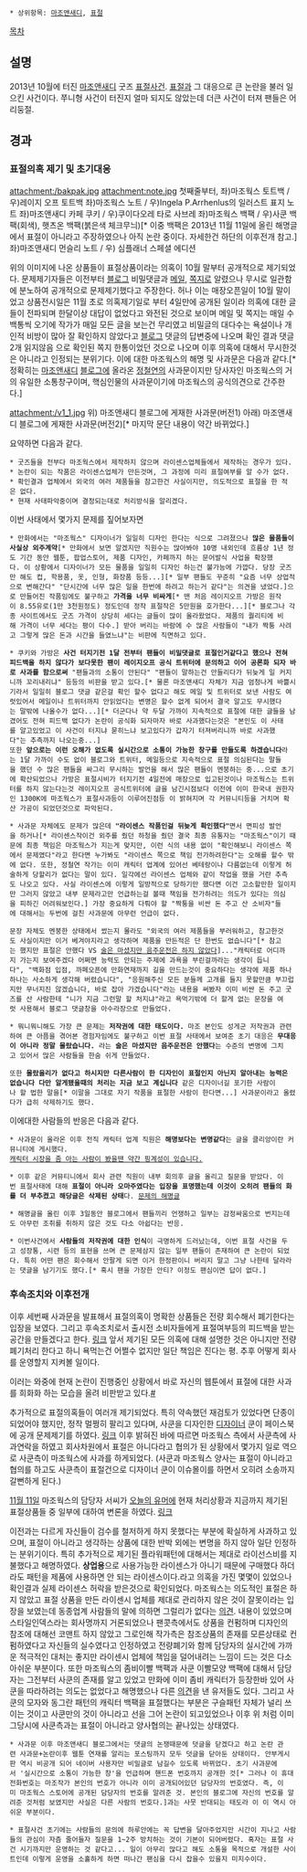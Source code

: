  * 상위항목: [[마조앤새디]], [[표절]]

[[목차]]
== 설명 ==
2013년 10월에 터진 [[마조앤새디]] 굿즈 [[표절]]사건. [[표절]]과 그 대응으로 큰 논란을 불러 일으킨 사건이다. 쭈니형 사건이 터진지 얼마 되지도 않았는데 더큰 사건이 터져 팬들은 어리둥절.

== 경과 ==
=== 표절의혹 제기 및 초기대응 ===
attachment:/bakpak.jpg
attachment:note.jpg
첫째줄부터,
좌)마조웍스 토트백 / 우)레이지 오프 토트백
좌)마조웍스 노트 / 우)Ingela P.Arrhenlus의 일러스트 표지 노트
좌)마조앤새디 카페 쿠키 / 우)쿠이다오레 타로 사브레
좌)마조웍스 백팩 / 우)사쿤 백팩(회색), 햇츠온 백팩(붉은색 체크무늬)[* 이중 백팩은 2013년 11월 11일에 올린 해명글에서 표절이 아니라고 주장하였으나 아직 논란 중이다. 자세한건 하단의 이후전개 참고.]
좌)마조앤새디 먼슬리 노트 / 우) 심플래너 스페셜 에디션

위의 이미지에 나온 상품들이 표절상품이라는 의혹이 10월 말부터 공개적으로 제기되었다. 문제제기자들은 이전부터 [[블로그]] 비밀댓글과 [[메일]], [[쪽지]]로 알렸으나 무시로 일관함에 분노하여 공개적으로 문제제기했다고 주장한다. 허나 이는 매장오픈일이 10월 말이었고 상품전시일은 11월 초로 의혹제기일로 부터 4일만에 공개된 일이라 의혹에 대한 글들이 전파되며 한달이상 대답이 없었다고 와전된 것으로 보이며 메일 및 쪽지는 매일 수백통씩 오기에 작가가 매일 모든 글을 보는건 무리였고 비밀글의 대다수는 욕설이나 개인적 비방이 많아 잘 확인하지 않았다고 [[블로그]] 댓글의 답변중에 나오며 확인 결과 댓글 2개 읽지않음 으로 확인된 쪽지 한통이었던 것으로 나오며 이후 의혹에 대해서 무시한것은 아니라고 인정되는 분위기다. 이에 대한 마조웍스의 해명 및 사과문은 다음과 같다.[* 정확히는 [[마조앤새디]] [[블로그]]에 올라온 [[정철연]]의 사과문이지만 당사자인 마조웍스의 거의 유일한 소통창구이며, 핵심인물의 사과문이기에 마조웍스의 공식의견으로 간주한다.]

attachment:/v1_1.jpg
위) 마조앤새디 블로그에 게재한 사과문(버전1)
아래) 마조앤새디 블로그에 게재한 사과문(버전2)[* 마지막 문단 내용이 약간 바뀌었다.]

요약하면 다음과 같다.
 * 굿즈들을 전부다 마조웍스에서 제작하지 않으며 라이센스업체들에서 제작하는 경우가 있다.
 * 논란이 되는 작품은 라이센스업체가 만든것며, 그 과정에 미리 표절여부를 알 수가 없다.
 * 확인결과 업체에서 외국의 여러 제품들을 참고한건 사실이지만, 의도적으로 표절을 한 적은 없다.
 * 현재 사태파악중이며 결정되는대로 처리방식을 알리겠다.

이번 사태에서 몇가지 문제를 짚어보자면 

 * 만화에서는 "마조웍스" 디자이너가 일일히 디자인 한다는 식으로 그려졌으나 '''많은 물품들이 사실상 외주계약'''[* 만화에서 보면 알겠지만 직원수는 많아봐야 10명 내외인데 흐름상 1년 정도 기간 동안 웹툰, 팝업스토어, 제품 디자인, 카페까지 하는 문어발식 사업을 확장했다. 이 상황에서 디자이너가 모든 물품을 일일히 디자인 하는건 불가능에 가깝다. 당장 굿즈만 해도 컵, 학용품, 옷, 인형, 화장품 등등...][* 일부 팬들도 꾸준히 "요즘 너무 상업적으로 변해간다" "단시간에 너무 많은 일을 한번에 하려고 하는거 같다"는 의견을 냈었다.]으로 만들어진 작품임에도 불구하고 '''가격을 너무 비싸게'''[* 맨 처음 레이지오프 가방은 원작이 8.55유로(1만 3천원정도) 정도인데 정작 표절작은 5만원을 호가한다...][* 블로그나 각종 사이트에서도 굿즈 가격이 상당히 세다는 글들이 많이 올라왔었다. 제품의 퀄리티에 비해 가격이 너무 세다는 평이 다수.] 받아 버리는 바람에 수 많은 사람들이 "내가 짝퉁 사려고 그렇게 많은 돈과 시간을 들였느냐"는 비판에 직면하고 있다.

 * 쿠키와 가방은 '''사건 터지기전 1달 전부터 팬들이 비밀댓글로 표절인거같다고 했으나 전혀 피드백을 하지 않다가 보다못한 팬이 레이지오프 공식 트위터에 문의하고 이어 공론화 되자 바로 사과를 함으로써''' "팬들과의 소통이 안된다" "팬들이 말하는건 안들리다가 뒤늦게 일 커지니까 꼬리내리냐" 등등의 비판을 받고 있다.[* 물론 마조앤새디 자체가 지금 엄청나게 바쁠시기라서 일일히 블로그 댓글 같은걸 확인 할수 없다고 해도 메일 및 트위터로 보낸 사람도 여럿있어서 메일이나 트위터까지 안읽었다는 변명은 할수 없게 되어서 결국 알고도 무시했다는 말밖에 나올수가 없다...][* 더군다나 약 두달 가까이 지속적으로 표절에 대한 글들을 남겼어도 전혀 피드백 없다가 논란이 공식화 되자마자 바로 사과했다는것은 "본인도 이 사태를 알고있었고 이 사건이 터지냐 묻히느냐 보고있다가 갑자기 터져버리니까 바로 사과했다"는 추측까지 나오는중...]
 또한 '''앞으로는 이런 오해가 없도록 실시간으로 소통이 가능한 창구를 만들도록 하겠습니다'''라는 1달 가까이 수도 없이 블로그와 트위터, 메일등으로 지속적으로 표절 의심된다는 말들을 했던 수 많은 팬들을 싸그리 무시하는 발언을 해서 많은 팬들이 멘붕하는 중...으로 초기에 확산되었으나 가방은 표절시비가 터지기전 4일전에 매장으로 입고된것이나 마조웍스는 트위터를 하지 않는다는것 레이지오프 공식트위터에 글을 남긴시점보다 이전에 이미 한국내 권한자인 1300K에 마조웍스가 표절사과등이 이루어진점등 이 밝혀지며 각 커뮤니티등을 거치며 확산 가공이 되었던것으로 파악된다.

 * 사과문 자체에도 문제가 많은데 '''"라이센스 작품인걸 뒤늦게 확인했다"'''면서 면피성 발언을 하거나[* 라이센스작이건 외주를 줬던 하청을 줬던 결국 최종 유통자는 "마조웍스"이기 때문에 최종 책임은 마조웍스가 지는게 맞지만, 이런 식의 내용 없이 "확인해보니 라이센스 쪽에서 문제였다"라고 한다면 누가봐도 "라이센스 쪽으로 책임 전가하려한다"는 오해를 할수 밖에 없다. 또한, 정철연 작가는 이미 캐릭터 업계에 있어선 베테랑이나 다름없는데 이렇게 허술하게 당할리가 없다는 말이 있다. 일각에선 라이센스 업체와 같이 작업을 했을 거란 추측도 나오고 있다. 사실 라이센스에 이렇게 일방적으로 당하기만 했다면 이건 고소할만한 일이지만 그러지 않았고 내부 문제라고만 언급하는걸 볼때 책임을 전가하려는 의도가 있다는 의심을 피하긴 어려워보인다.] 가장 중요하게 다뤄야 할 "짝퉁을 비싼 돈 주고 산 소비자"들에 대해서는 두번에 걸친 사과문에 아무런 언급이 없다.

 문장 자체도 멘붕한 상태에서 썼는지 몰라도 "외국의 여러 제품들을 부러워하고, 참고한것도 사실이지만 이거 베겨야지라고 생각하며 제품을 만든적은 단 한번도 없습니다"[* 참고는 했지만 표절은 안했다 VS [[술은 마셨지만 음주운전은 하지 않았다]]]..."캐릭터로 어디까지 가는지 보여주겠다 어쩌면 능력도 안되는 주제에 과욕을 부린걸까라는 생각이 듭니다", "백화점 입점, 까페오픈에 만화연재까지 길을 만드는것이 중요하다는 생각에 제품 하나하나는 사소하게 생각해 버렸습니다", "응원해주신 모든 분들께 고개를 들지 못할만큼 부끄럽지만 무너지진 않겠습니다, 바로 잡아 가겠습니다"라는 내용을 써봤자 이미 비싼 돈 주고 굿즈를 산 사람한테 "니가 지금 그런말 할 처지냐"라고 욕먹기밖에 더 할게 없는 문장을 여럿 사용해서 블로그 댓글창을 아수라장으로 만들었다.

 * 뭐니뭐니해도 가장 큰 문제는 '''저작권에 대한 태도이다.''' 마조 본인도 성게군 저작권과 관련하여 큰 아픔을 겪어본 경험자임에도 불구하고 이번 표절 사태에서 보여준 초기 대응은 '''무대응이 아니라 정말 몰랐습니다.''' 라는 '''술은 마셨지만 음주운전은 안했다'''는 수준의 변명에 그치고 있어서 많은 사람들을 한숨 쉬게 만들었다.

 또한 '''몰랐을리가 없다고 하시지만 다른사람이 한 디자인이 표절인지 아닌지 알아내는 능력은 없습니다 다만 알게됐을때의 처리는 지금 보고 계십니다''' 같은 디자이너길 포기한 사람이나 할 법한 말을[* 이말을 그대로 자기 작품을 표절한 사람이 한다면...] 사과문이라고 올렸다가 급히 삭제하기도 했다.

이에대한 사람들의 반응은 다음과 같다.

 * 사과문이 올라온 이후 전직 캐릭터 업계 직원은 '''해명보다는 변명같다'''는 글을 클리앙이란 커뮤니티에 게시했다.
 [http://www.clien.net/cs2/bbs/board.php?bo_table=park&wr_id=25090468 캐릭터 시장을 좀 아는 사람이 봤을땐 약간 핑계성이 있습니다.]

 * 이후 같은 커뮤티니에서 회사 관련 직원이 내부 회의후 글을 올리고 질문을 받았다. 이번 표절사태에 대해 '''표절이 아니라 오마주였다는 입장을 표명했는데 이것이 오히려 팬들의 화를 더 부추켰고 해당글은 삭제된 상태'''다. [http://blog.daum.net/gotogoogle/2 문제의 해명글]

 * 해명글을 올린 이후 3일동안 블로그에서 팬들끼리 언쟁하고 일부는 감정싸움으로 번지는데도 아무런 조취를 취하지 않은 것도 다소 아쉽다는 반응.

 * 이번사건에서 '''사람들의 저작권에 대한 인식'''이 극명하게 드러났는데, 이번 표절 사건을 두고 성장통, 시련 등의 표현을 쓰며 큰 문제삼지 않는 일부 팬들이 존재하여 큰 논란이 되었다. 특히 어떤 팬은 회수해서 안팔게 되면 이거 한정판이니 버리지 말고 그냥 나한테 달라라는 댓글을 남기기도 했다.[* 혹시 팬을 가장한 안티? 이정도 팬심이면 답이 없다.]

=== 후속조치와 이후전개 ===
이후 세번째 사과문을 발표해서 표절의혹이 명확한 상품들은 전량 회수해서 폐기한다는 입장을 보였다. 그리고 후속조치로서 출시전 소비자들에게 표절여부등의 피드백을 받는 공간을 만들겠다고 한다. [http://blog.naver.com/PostView.nhn?blogId=majosady&logNo=30178860437&categoryNo=0&currentPage=1&sortType=recent&isFromList=true 링크] 앞서 제기된 모든 의혹에 대해 설명한 것은 아니지만 전량 폐기처리 한다고 하니 욕먹는건 어쩔수 없지만 일단 책임은 진다는 평. 추후 어떻게 회사를 운영할지 지켜볼 일이다.

이러는 와중에 현재 논란이 진행중인 상황에서 바로 자신의 웹툰에서 표절에 대한 사과를 희화화 하는 모습을 올려 비판받고 있다.[https://www.facebook.com/IntelKorea/app_517486588275914 #]

추가적으로 표절의혹들이 여러개 제기되었다. 특히 약속했던 재검토가 있었다면 단종이 되었어야 했지만, 정작 멀쩡히 팔리고 있다며, 사쿤을 디자인한 [[디자이너]] 쿤이 페이스북에 공개 문제제기를 하였다. [http://www.todayhumor.co.kr/board/view.php?table=bestofbest&no=133891&s_no=133891&page=1 링크]
이후 밝혀진 바에 따르면 마조웍스 측에서 사쿤측에 사과연락을 하였고 회사차원에서 표절은 아니다라고 협의가 된 상황에서
몇가지 일로 역으로 사쿤측이 마조웍스에 사과를 하게되었다. (사쿤과 마조웍스 양사는 표절이 아니라고 협의를 하고도 사쿤측이 표절건으로 디자이너 쿤이 이슈몰이를 하면서 오히려 소송까지 갈뻔하게 된다.)

[[11월 11일]] 마조웍스의 담당자 서씨가 [[오늘의 유머]]에 현재 처리상황과 지금까지 제기된 표절상품들 중 일부에 대하여 변론을 하였다. [http://www.todayhumor.co.kr/board/view.php?table=animation&no=138105&s_no=138105&kind=search&page=1&keyfield=subject&keyword=%C7%A5%C0%FD 링크]

이전과는 다르게 자신들이 검수를 철저하게 하지 못했다는 부분에 확실하게 사과하고 있으며, 표절이 아니라고 생각하는 상품에 대한 반박 외에는 변명을 하지 않아 일단 인정하는 분위기이다. 특히 추가적으로 제기된 플라워패턴에 대해서는 제대로 라이선스비를 지불했다고 해명하였다. '''상업용'''으로 사용가능한 라이센스가 아니기 때문에 구매했다 하더라도 패턴을 제품에 사용하면 안 되는 라이센스이다.라고 의혹을 가진 몇몇이 있었으나 확인결과 실제 라이센스 허락을 받은것으로 확인되었다. 마조웍스는 의도적인 표절은 하지 않았고 표절 상품을 만든 라이센시 업체를 제대로 관리하지 않은 것이 잘못이라는 입장을 보였는데 동종업계 사람들의 말에 의하면 그럴리가 없다는 [http://blog.daum.net/gotogoogle/3 의견]. 내용이 있었으며 스타일인덱스라는 회사명까지 거론되었으나 팬콧측에서도 상품을 컨펌하며 디자인의 참조에 대해선 코맨트 하지 않았고 그로인해 작가측은 참조상품의 존재를 모른상태로 컨펌하였다고 자신들의 실수였다고 인정하였고 전량폐기와 함께 담당자의 실시간에 가까운 적극적인 대처는 좋지만 라이센시 업체에 책임을 덜어내려는 느낌이 드는 것은 다소 아쉬운 부분이다.
또한 마조웍스의 좀비이빨 백팩과 사쿤 이빨모양 백팩에 대해서 담당자는 그전부터 사쿤의 존재를 알고 있었고 만화에 이미 좀비 캐릭터가 등장한바 있어 사쿤을 따라하려는 의도는 없었다고 해명했으나 다른 [http://blog.daum.net/gotogoogle/4 의견]을 낸 유저들도 있다. 그리고 사쿤의 모자와 동그란 패턴의 캐릭터 백팩을 표절했다는 부분은 구슬패턴 자체가 널리 쓰이는 것이고 사쿤만의 것이 아니라고 선을 그어 논란이 되고있었으나 이후 위 처럼 이미 그당시에 사쿤측과는 표절이 아니라고 양사협의는 끝나있는 상태였다.

 * 사과문 이후 마조앤새디 블로그에서는 댓글의 논쟁때문에 덧글을 닫겠다고 하고 논란 관련 사과문+논란이후 웹툰 연재를 알리는 포스팅까지 모두 덧글을 닫아둔 상태이다. 안부게시판 역시 비공개 되어 네이버 사용자만 비밀글로 남길수 있도록 바뀌었다. 초기 사과문에서 '실시간으로 소통이 가능한 창'을 언급하며 핸드폰 번호까지 공개한 것[* 그러나 이 휴대전화번호는 마조작가 본인의 번호가 아니라 이미 공개되어있던 담당자의 번호였다. 즉, 이미 마조웍스 스토어에 공개된 담당자의 번호를 알려준 것. 본인의 블로그에 자신의 번호를 알려준 것처럼 보였지만 사실은 다른 사람의 번호다.]과는 사뭇 반대되는 태도라 이 이 역시 아쉬운 부분이다. 

 * 표절사건 초기에는 사람들의 문의에 하루안에는 꼭 답변을 달아주었지만 시간이 지나고 사람들의 관심이 자츰 줄어들자 질문을 1~2주 방치하는 것이 기본이 되어버렸다. 혹자는 표절 사건 시기까지만 운영하는 것 같다고... 일이 아무리 많다고 해도 소통을 목적으로 개설한 사이트인데 이렇게 운영을 소홀하게 하면 떠나간 팬심을 다시 잡을수 있을지 미지수이다.
